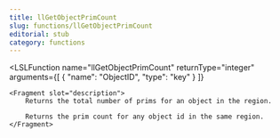 ```yaml
---
title: llGetObjectPrimCount
slug: functions/llGetObjectPrimCount
editorial: stub
category: functions
---
```


<LSLFunction
	name="llGetObjectPrimCount"
	returnType="integer"
	arguments={[
	{
		"name": "ObjectID",
		"type": "key"
	}
]}
>
	<Fragment slot="description">
		Returns the total number of prims for an object in the region.
		
		Returns the prim count for any object id in the same region.
	</Fragment>
</LSLFunction>
